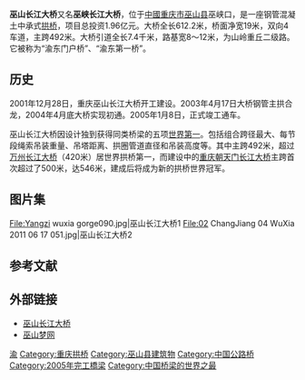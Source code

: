 {{Infobox bridge
| bridge_name      = 巫山长江大桥
| native_name      = 巫峡长江大桥
| native_name_lang = zh
| image            = Wushan Yangtze River Bridge.JPG
| image_size       = 230
| alt              =
| caption          =
| official_name    =
| other_name       =
| carries          = 
| crosses          = [[长江|长江]]
| locale           = [[中国|中国]][[重庆市|重庆市]][[巫山县|巫山县]]
| owner            =
| maint            =
| id               =
| architect        =
| designer         = 
| engineering      =
| design           = [[拱桥|拱桥]]
| material         = 钢筋/混凝土
| length           = {{convert|616|m}}
| width            = 
| height           = {{convert|130|m}}
| mainspan         = {{convert|460|m}}
| spans            =
| pierswater       =
| load             =
| clearance        = {{convert|180|m}}
| below            =
| life             =
| builder          =
| fabricator       =
| begin            =2001年
| complete         =
| cost             = ¥1.96亿<ref>{{cite news|author=陈朝君|title=巫山长江大桥今日竣工通车 五项数据创世界第一|url=http://www.cq.xinhuanet.com/photonews/2005-01/08/content_3531035.htm|accessdate=2015-01-20|newspaper=重庆商报|date=2005-01-08|publisher=新华网重庆频道|location=巫山|language=zh-hans|deadurl=yes|archiveurl=https://web.archive.org/web/20150923213415/http://www.cq.xinhuanet.com/photonews/2005-01/08/content_3531035.htm|archivedate=2015-09-23}}</ref>
| open             = 2005年
| inaugurated      = 
| toll             =
| traffic          =
| preceded         =
| followed         =
| heritage         =
| collapsed        =
| closed           =
| replaces         =
| map_cue          =
| map_image        =
| map_alt          =
| map_text         =
| map_width        =
| lat              = 31.063056
| long             = 109.902111
| coordinates      = 
| references       =
| extra            = {{Location map+|China Chongqing|float=right|width=230|caption=|places=
                     {{Location map~|China Chongqing|label=巫山长江大桥 |lat=31.06|long=109.90}}
}}
}}
'''巫山长江大桥'''又名'''巫峡长江大桥'''，位于[[中國|中國]][[重庆市|重庆市]][[巫山县|巫山县]]巫峡口，是一座钢管混凝土中承式[[拱桥|拱桥]]，项目总投资1.96亿元。大桥全长612.2米，桥面净宽19米，双向4车道，主跨492米。大桥引道全长7.4千米，路基宽8～12米，为山岭重丘二级路。它被称为“渝东门户桥”、“渝东第一桥”。

==历史==
2001年12月28日，重庆巫山长江大桥开工建设。2003年4月17日大桥钢管主拱合龙，2004年4月底大桥实现初通。2005年1月8日，正式竣工通车。

巫山长江大桥因设计独到获得同类桥梁的五项[[世界第一|世界第一]]。包括组合跨径最大、每节段绳索吊装重量、吊塔距离、拱圈管道直径和吊装高度等。其中主跨492米，超过[[万州长江大桥|万州长江大桥]]（420米）居世界拱桥第一，而建设中的[[重庆朝天门长江大桥|重庆朝天门长江大桥]]主跨首次超过了500米，达546米，建成后将成为新的拱桥世界冠军。

== 图片集 ==
<gallery>
File:Yangzi wuxia gorge090.jpg|巫山长江大桥1
File:02 ChangJiang 04 WuXia 2011 06 17 051.jpg|巫山长江大桥2
</gallery>

== 参考文献 ==
{{reflist}}

== 外部链接 ==
*[http://www.53mm.net/thread-2529-1-1.html 巫山长江大桥]{{dead link|date=2017年12月 |bot=InternetArchiveBot |fix-attempted=yes }}
*[https://web.archive.org/web/20090616134128/http://www.53mm.net/home.php 巫山梦网]

{{Crossings navbox
|structure= [[长江桥隧列表|桥梁与隧道]]
|place= [[长江|长江]]
|bridge= 巫山长江大桥
|bridge signs= {{中国省道名|301|P=重庆}}
|upstream= [[奉节长江大桥|奉节长江大桥]]
|upstream signs= {{中国国道名|242}}
|downstream= [[巴东长江大桥|巴东长江大桥]]
|downstream signs= {{中国国道名|209}}<br>{{中国国道名|348}}
}}
{{重慶橋樑}}

[[Category:长江大桥|渝]]
[[Category:重庆拱桥|Category:重庆拱桥]]
[[Category:巫山县建筑物|Category:巫山县建筑物]]
[[Category:中国公路桥|Category:中国公路桥]]
[[Category:2005年完工橋梁|Category:2005年完工橋梁]]
[[Category:中国桥梁的世界之最|Category:中国桥梁的世界之最]]